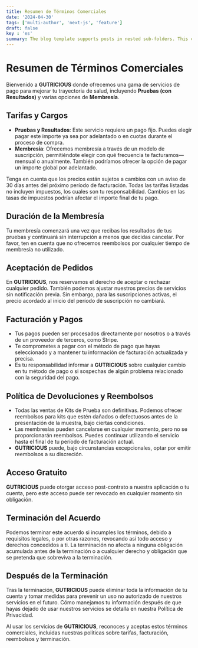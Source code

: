 ```yaml
---
title: Resumen de Términos Comerciales
date: '2024-04-30'
tags: ['multi-author', 'next-js', 'feature']
draft: false
key : 'es'
summary: The blog template supports posts in nested sub-folders. This can be used to group posts of similar content e.g. a multi-part course.
---
```


# Resumen de Términos Comerciales

Bienvenido a **GUTRICIOUS** donde ofrecemos una gama de servicios de pago para mejorar tu trayectoria de salud, incluyendo **Pruebas (con Resultados)** y varias opciones de **Membresía**.

## Tarifas y Cargos

- **Pruebas y Resultados**: Este servicio requiere un pago fijo. Puedes elegir pagar este importe ya sea por adelantado o en cuotas durante el proceso de compra.
- **Membresía**: Ofrecemos membresía a través de un modelo de suscripción, permitiéndote elegir con qué frecuencia te facturamos—mensual o anualmente. También podríamos ofrecer la opción de pagar un importe global por adelantado.

Tenga en cuenta que los precios están sujetos a cambios con un aviso de 30 días antes del próximo período de facturación. Todas las tarifas listadas no incluyen impuestos, los cuales son tu responsabilidad. Cambios en las tasas de impuestos podrían afectar el importe final de tu pago.

## Duración de la Membresía

Tu membresía comenzará una vez que recibas los resultados de tus pruebas y continuará sin interrupción a menos que decidas cancelar. Por favor, ten en cuenta que no ofrecemos reembolsos por cualquier tiempo de membresía no utilizado.

## Aceptación de Pedidos

En **GUTRICIOUS**, nos reservamos el derecho de aceptar o rechazar cualquier pedido. También podemos ajustar nuestros precios de servicios sin notificación previa. Sin embargo, para las suscripciones activas, el precio acordado al inicio del período de suscripción no cambiará.

## Facturación y Pagos

- Tus pagos pueden ser procesados directamente por nosotros o a través de un proveedor de terceros, como Stripe.
- Te comprometes a pagar con el método de pago que hayas seleccionado y a mantener tu información de facturación actualizada y precisa.
- Es tu responsabilidad informar a **GUTRICIOUS** sobre cualquier cambio en tu método de pago o si sospechas de algún problema relacionado con la seguridad del pago.

## Política de Devoluciones y Reembolsos

- Todas las ventas de Kits de Prueba son definitivas. Podemos ofrecer reembolsos para kits que estén dañados o defectuosos antes de la presentación de la muestra, bajo ciertas condiciones.
- Las membresías pueden cancelarse en cualquier momento, pero no se proporcionarán reembolsos. Puedes continuar utilizando el servicio hasta el final de tu período de facturación actual.
- **GUTRICIOUS** puede, bajo circunstancias excepcionales, optar por emitir reembolsos a su discreción.

## Acceso Gratuito

**GUTRICIOUS** puede otorgar acceso post-contrato a nuestra aplicación o tu cuenta, pero este acceso puede ser revocado en cualquier momento sin obligación.

## Terminación del Acuerdo

Podemos terminar este acuerdo si incumples los términos, debido a requisitos legales, o por otras razones, revocando así todo acceso y derechos concedidos a ti. La terminación no afecta a ninguna obligación acumulada antes de la terminación o a cualquier derecho y obligación que se pretenda que sobreviva a la terminación.

## Después de la Terminación

Tras la terminación, **GUTRICIOUS** puede eliminar toda la información de tu cuenta y tomar medidas para prevenir un uso no autorizado de nuestros servicios en el futuro. Cómo manejamos tu información después de que hayas dejado de usar nuestros servicios se detalla en nuestra Política de Privacidad.

Al usar los servicios de **GUTRICIOUS**, reconoces y aceptas estos términos comerciales, incluidas nuestras políticas sobre tarifas, facturación, reembolsos y terminación.